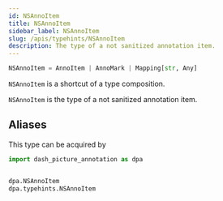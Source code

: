 ```yaml
---
id: NSAnnoItem
title: NSAnnoItem
sidebar_label: NSAnnoItem
slug: /apis/typehints/NSAnnoItem
description: The type of a not sanitized annotation item.
---
```



<APITopBar type="type" source="typehints.NSAnnoItem" />

```python
NSAnnoItem = AnnoItem | AnnoMark | Mapping[str, Any]
```

`NSAnnoItem` is a shortcut of a type composition.

`NSAnnoItem` is the type of a not sanitized annotation item.

## Aliases

This type can be acquired by

```python
import dash_picture_annotation as dpa


dpa.NSAnnoItem
dpa.typehints.NSAnnoItem
```
